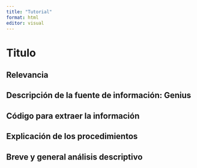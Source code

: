 ```yaml
---
title: "Tutorial"
format: html
editor: visual
---
```


# Titulo 

## Relevancia 

## Descripción de la fuente de información: Genius 

## Código para extraer la información 

## Explicación de los procedimientos 

## Breve y general análisis descriptivo 
